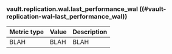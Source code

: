 ### vault.replication.wal.last_performance_wal ((#vault-replication-wal-last_performance_wal))

Metric type | Value | Description
----------- | ----- | -----------
BLAH     | BLAH    | BLAH
